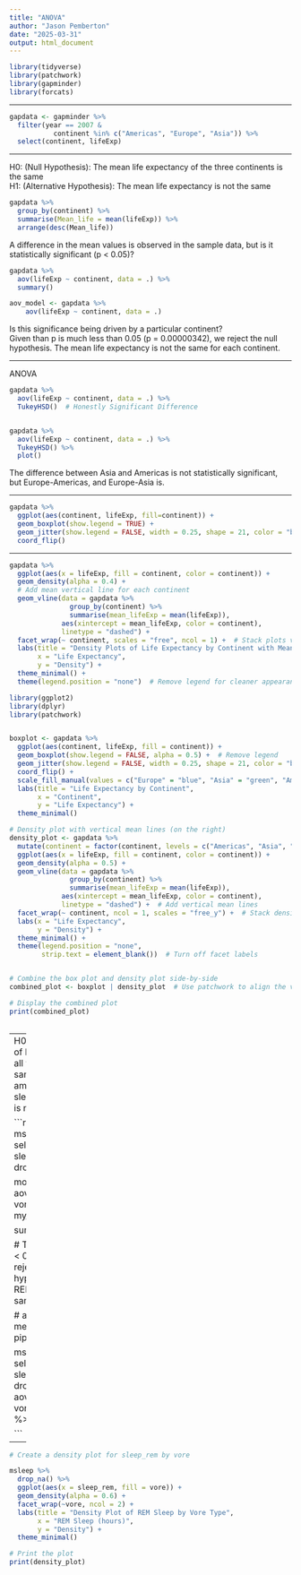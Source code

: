 ```yaml
---
title: "ANOVA"
author: "Jason Pemberton"
date: "2025-03-31"
output: html_document
---
```


```r
library(tidyverse)
library(patchwork)
library(gapminder)
library(forcats)
```

---

```r

gapdata <- gapminder %>% 
  filter(year == 2007 &
           continent %in% c("Americas", "Europe", "Asia")) %>% 
  select(continent, lifeExp)
```

---

H0: (Null Hypothesis): The mean life expectancy of the three continents is the same  
H1: (Alternative Hypothesis): The mean life expectancy is not the same  

```r

gapdata %>%
  group_by(continent) %>%
  summarise(Mean_life = mean(lifeExp)) %>%
  arrange(desc(Mean_life))
```

A difference in the mean values is observed in the sample data, but is it statistically significant (p < 0.05)?  

```r

gapdata %>% 
  aov(lifeExp ~ continent, data = .) %>% 
  summary()

aov_model <- gapdata %>% 
    aov(lifeExp ~ continent, data = .)

```

Is this significance being driven by a particular continent?  
Given than p is much less than 0.05 (p = 0.00000342), we reject the null hypothesis. The mean life expectancy is not the same for each continent.  

---

ANOVA
```r

gapdata %>% 
  aov(lifeExp ~ continent, data = .) %>% 
  TukeyHSD()  # Honestly Significant Difference


gapdata %>% 
  aov(lifeExp ~ continent, data = .) %>% 
  TukeyHSD() %>% 
  plot()
```

The difference between Asia and Americas is not statistically significant, but Europe-Americas, and Europe-Asia is.

---

```r

gapdata %>% 
  ggplot(aes(continent, lifeExp, fill=continent)) +
  geom_boxplot(show.legend = TRUE) +
  geom_jitter(show.legend = FALSE, width = 0.25, shape = 21, color = "black") +
  coord_flip()
```

---

```r
gapdata %>%
  ggplot(aes(x = lifeExp, fill = continent, color = continent)) +
  geom_density(alpha = 0.4) +
  # Add mean vertical line for each continent
  geom_vline(data = gapdata %>% 
               group_by(continent) %>% 
               summarise(mean_lifeExp = mean(lifeExp)), 
             aes(xintercept = mean_lifeExp, color = continent), 
             linetype = "dashed") +
  facet_wrap(~ continent, scales = "free", ncol = 1) +  # Stack plots vertically
  labs(title = "Density Plots of Life Expectancy by Continent with Mean Lines",
       x = "Life Expectancy",
       y = "Density") +
  theme_minimal() +
  theme(legend.position = "none")  # Remove legend for cleaner appearance
```

```r
library(ggplot2)
library(dplyr)
library(patchwork)


boxplot <- gapdata %>%
  ggplot(aes(continent, lifeExp, fill = continent)) +
  geom_boxplot(show.legend = FALSE, alpha = 0.5) +  # Remove legend
  geom_jitter(show.legend = FALSE, width = 0.25, shape = 21, color = "black") +
  coord_flip() +
  scale_fill_manual(values = c("Europe" = "blue", "Asia" = "green", "Americas" = "red")) +  # Custom color order
  labs(title = "Life Expectancy by Continent",
       x = "Continent",
       y = "Life Expectancy") +
  theme_minimal()

# Density plot with vertical mean lines (on the right)
density_plot <- gapdata %>%
  mutate(continent = factor(continent, levels = c("Americas", "Asia", "Europe"))) %>% 
  ggplot(aes(x = lifeExp, fill = continent, color = continent)) +
  geom_density(alpha = 0.5) +
  geom_vline(data = gapdata %>%
               group_by(continent) %>%
               summarise(mean_lifeExp = mean(lifeExp)),
             aes(xintercept = mean_lifeExp, color = continent),
             linetype = "dashed") +  # Add vertical mean lines
  facet_wrap(~ continent, ncol = 1, scales = "free_y") +  # Stack density plots vertically
  labs(x = "Life Expectancy",
       y = "Density") +
  theme_minimal() +
  theme(legend.position = "none",
        strip.text = element_blank())  # Turn off facet labels


# Combine the box plot and density plot side-by-side
combined_plot <- boxplot | density_plot  # Use patchwork to align the visuals horizontally

# Display the combined plot
print(combined_plot)
  
```

---
H0: The amount of REM sleep for all vores is the same
H1: The amount of REM sleep for all vores is not the same

```r

my_data <- msleep %>% 
  select(vore, sleep_rem) %>% 
  drop_na()

model1 <- aov(sleep_rem ~ vore, data = my_data)

summary(model1)

# The p-value is < 0.05 so we reject the null hypothesis (mean REM sleep is the same)

# alternate method using pipes

msleep %>% 
  select(vore, sleep_rem) %>% 
  drop_na() %>% 
  aov(sleep_rem ~ vore, data = .) %>% 
  summary()

```

---

```r
# Create a density plot for sleep_rem by vore

msleep %>% 
  drop_na() %>% 
  ggplot(aes(x = sleep_rem, fill = vore)) +
  geom_density(alpha = 0.6) +
  facet_wrap(~vore, ncol = 2) +
  labs(title = "Density Plot of REM Sleep by Vore Type",
       x = "REM Sleep (hours)",
       y = "Density") +
  theme_minimal()

# Print the plot
print(density_plot)
```

